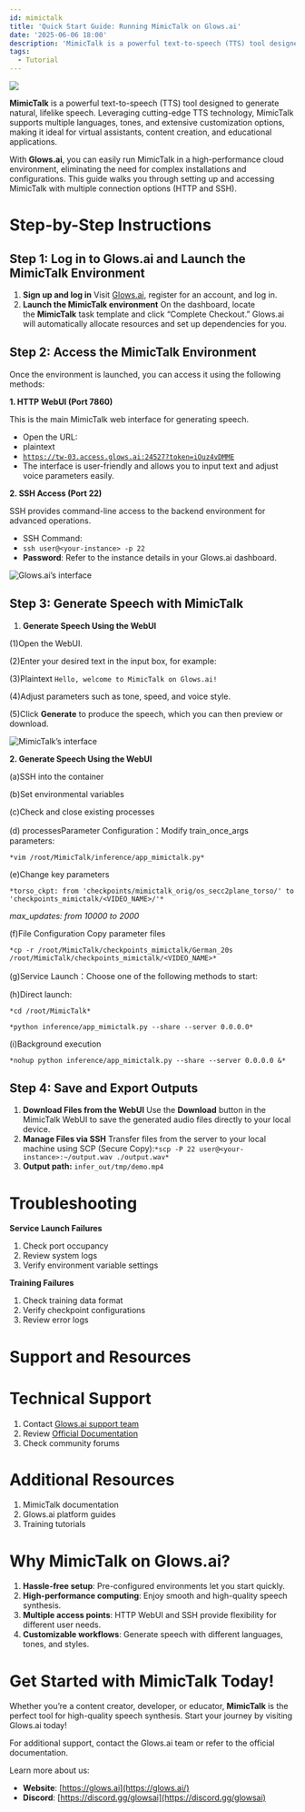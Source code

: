 ```yaml
---
id: mimictalk
title: 'Quick Start Guide: Running MimicTalk on Glows.ai'
date: '2025-06-06 18:00'
description: 'MimicTalk is a powerful text-to-speech (TTS) tool designed to generate natural, lifelike speech.'
tags:
  - Tutorial
---
```


![](./img/1_MfP3demGDqPtRpJ7G84KFw.webp)

**MimicTalk** is a powerful text-to-speech (TTS) tool designed to generate natural, lifelike speech. Leveraging cutting-edge TTS technology, MimicTalk supports multiple languages, tones, and extensive customization options, making it ideal for virtual assistants, content creation, and educational applications.

With **Glows.ai**, you can easily run MimicTalk in a high-performance cloud environment, eliminating the need for complex installations and configurations. This guide walks you through setting up and accessing MimicTalk with multiple connection options (HTTP and SSH).

# **Step-by-Step Instructions**

## **Step 1: Log in to Glows.ai and Launch the MimicTalk Environment**

1. **Sign up and log in** Visit [Glows.ai](https://glows.ai/), register for an account, and log in.
2. **Launch the MimicTalk environment** On the dashboard, locate the **MimicTalk** task template and click “Complete Checkout.” Glows.ai will automatically allocate resources and set up dependencies for you.

## **Step 2: Access the MimicTalk Environment**

Once the environment is launched, you can access it using the following methods:

**1. HTTP WebUI (Port 7860)**

This is the main MimicTalk web interface for generating speech.

- Open the URL:
- plaintext
- [`https://tw-03.access.glows.ai:24527?token=iOuz4vDMME`](https://tw-03.access.glows.ai:24527/?token=iOuz4vDMME)
- The interface is user-friendly and allows you to input text and adjust voice parameters easily.

**2. SSH Access (Port 22)**

SSH provides command-line access to the backend environment for advanced operations.

- SSH Command:
- `ssh user@<your-instance> -p 22`
- **Password**: Refer to the instance details in your Glows.ai dashboard.

![Glows.ai’s interface](./img/1_IiSRiOYGHOL-gRSWvlU3bA.webp)

## **Step 3: Generate Speech with MimicTalk**

1. **Generate Speech Using the WebUI**

(1)Open the WebUI.

(2)Enter your desired text in the input box, for example:

(3)Plaintext `Hello, welcome to MimicTalk on Glows.ai!`

(4)Adjust parameters such as tone, speed, and voice style.

(5)Click **Generate** to produce the speech, which you can then preview or download.

![MimicTalk’s interface](./img/1_Z5h0zXiOX3TnjKsHOjbA2w.webp)

**2. Generate Speech Using the WebUI**

(a)SSH into the container

(b)Set environmental variables

(c)Check and close existing processes

(d) processesParameter Configuration：Modify train_once_args parameters:

`*vim /root/MimicTalk/inference/app_mimictalk.py*`

(e)Change key parameters

`*torso_ckpt: from 'checkpoints/mimictalk_orig/os_secc2plane_torso/' to 'checkpoints_mimictalk/<VIDEO_NAME>/'*`

_max_updates: from 10000 to 2000_

(f)File Configuration Copy parameter files

`*cp -r /root/MimicTalk/checkpoints_mimictalk/German_20s /root/MimicTalk/checkpoints_mimictalk/<VIDEO_NAME>*`

(g)Service Launch：Choose one of the following methods to start:

(h)Direct launch:

`*cd /root/MimicTalk*`

`*python inference/app_mimictalk.py --share --server 0.0.0.0*`

(i)Background execution

`*nohup python inference/app_mimictalk.py --share --server 0.0.0.0 &*`

## **Step 4: Save and Export Outputs**

1. **Download Files from the WebUI** Use the **Download** button in the MimicTalk WebUI to save the generated audio files directly to your local device.
2. **Manage Files via SSH** Transfer files from the server to your local machine using SCP (Secure Copy):`*scp -P 22 user@<your-instance>:~/output.wav ./output.wav*`
3. **Output path:** `infer_out/tmp/demo.mp4`

# **Troubleshooting**

**Service Launch Failures**

1. Check port occupancy
2. Review system logs
3. Verify environment variable settings

**Training Failures**

1. Check training data format
2. Verify checkpoint configurations
3. Review error logs

# **Support and Resources**

# **Technical Support**

1. Contact [Glows.ai support team](https://discord.gg/DFhTBX7t)
2. Review [Official Documentation](https://github.com/yerfor/MimicTalk)
3. Check community forums

# **Additional Resources**

1. MimicTalk documentation
2. Glows.ai platform guides
3. Training tutorials

# **Why MimicTalk on Glows.ai?**

1. **Hassle-free setup**: Pre-configured environments let you start quickly.
2. **High-performance computing**: Enjoy smooth and high-quality speech synthesis.
3. **Multiple access points**: HTTP WebUI and SSH provide flexibility for different user needs.
4. **Customizable workflows**: Generate speech with different languages, tones, and styles.

# **Get Started with MimicTalk Today!**

Whether you’re a content creator, developer, or educator, **MimicTalk** is the perfect tool for high-quality speech synthesis. Start your journey by visiting Glows.ai today!

For additional support, contact the Glows.ai team or refer to the official documentation.

Learn more about us:

- **Website**: [https://glows.ai](https://glows.ai/)
- **Discord**: [https://discord.gg/glowsai](https://discord.gg/glowsai)
